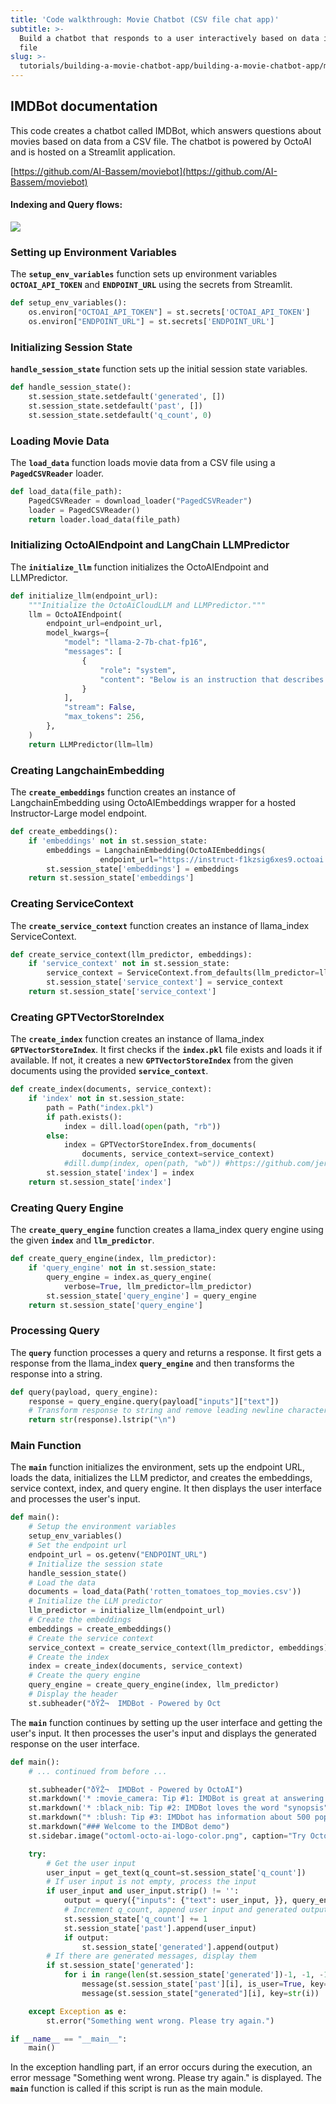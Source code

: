 ```yaml
---
title: 'Code walkthrough: Movie Chatbot (CSV file chat app)'
subtitle: >-
  Build a chatbot that responds to a user interactively based on data in a csv
  file
slug: >-
  tutorials/building-a-movie-chatbot-app/building-a-movie-chatbot-app/movie-chatbot-csv-file
---
```



## IMDBot documentation 

This code creates a chatbot called IMDBot, which answers questions about movies based on data from a CSV file. The chatbot is powered by OctoAI and is hosted on a Streamlit application.

[https://github.com/AI-Bassem/moviebot](https://github.com/AI-Bassem/moviebot)

#### Indexing and Query flows:

![](https://www.datocms-assets.com/45680/1704905426-moviebot-tutorial-indexing-and-query-flows-diagram.png?max-w=2000&auto=compress)

### Setting up Environment Variables

The **`setup_env_variables`** function sets up environment variables **`OCTOAI_API_TOKEN`** and **`ENDPOINT_URL`** using the secrets from Streamlit.

```Python Python
def setup_env_variables():
    os.environ["OCTOAI_API_TOKEN"] = st.secrets['OCTOAI_API_TOKEN']
    os.environ["ENDPOINT_URL"] = st.secrets['ENDPOINT_URL']

```

### Initializing Session State

**`handle_session_state`** function sets up the initial session state variables.

```Python Python
def handle_session_state():
    st.session_state.setdefault('generated', [])
    st.session_state.setdefault('past', [])
    st.session_state.setdefault('q_count', 0)

```

### Loading Movie Data

The **`load_data`** function loads movie data from a CSV file using a **`PagedCSVReader`** loader.

```Python Python
def load_data(file_path):
    PagedCSVReader = download_loader("PagedCSVReader")
    loader = PagedCSVReader()
    return loader.load_data(file_path)

```

### Initializing OctoAIEndpoint and LangChain LLMPredictor

The **`initialize_llm`** function initializes the OctoAIEndpoint and LLMPredictor.

```Python Python
def initialize_llm(endpoint_url):
    """Initialize the OctoAiCloudLLM and LLMPredictor."""
    llm = OctoAIEndpoint(
        endpoint_url=endpoint_url,
        model_kwargs={
            "model": "llama-2-7b-chat-fp16",
            "messages": [
                {
                    "role": "system",
                    "content": "Below is an instruction that describes a task. Write a response that appropriately completes the request.",
                }
            ],
            "stream": False,
            "max_tokens": 256,
        },
    )
    return LLMPredictor(llm=llm)

```

### Creating LangchainEmbedding

The **`create_embeddings`** function creates an instance of LangchainEmbedding using OctoAIEmbeddings wrapper for a hosted Instructor-Large model endpoint.

```Python Python
def create_embeddings():
    if 'embeddings' not in st.session_state:
        embeddings = LangchainEmbedding(OctoAIEmbeddings(
					endpoint_url="https://instruct-f1kzsig6xes9.octoai.run/predict"))
        st.session_state['embeddings'] = embeddings
    return st.session_state['embeddings']

```

### Creating ServiceContext

The **`create_service_context`** function creates an instance of llama\_index ServiceContext.

```Python Python
def create_service_context(llm_predictor, embeddings):
    if 'service_context' not in st.session_state:
        service_context = ServiceContext.from_defaults(llm_predictor=llm_predictor, chunk_size_limit=400, embed_model=embeddings)
        st.session_state['service_context'] = service_context
    return st.session_state['service_context']

```

### Creating GPTVectorStoreIndex

The **`create_index`** function creates an instance of llama\_index **`GPTVectorStoreIndex`**. It first checks if the **`index.pkl`** file exists and loads it if available. If not, it creates a new **`GPTVectorStoreIndex`** from the given documents using the provided **`service_context`**.

```Python Python
def create_index(documents, service_context):
    if 'index' not in st.session_state:
        path = Path("index.pkl")
        if path.exists():
            index = dill.load(open(path, "rb"))
        else:
            index = GPTVectorStoreIndex.from_documents(
                documents, service_context=service_context)
            #dill.dump(index, open(path, "wb")) #https://github.com/jerryjliu/llama_index/issues/886
        st.session_state['index'] = index
    return st.session_state['index']

```

### Creating Query Engine

The **`create_query_engine`** function creates a llama\_index query engine using the given **`index`** and **`llm_predictor`**.

```Python Python
def create_query_engine(index, llm_predictor):
    if 'query_engine' not in st.session_state:
        query_engine = index.as_query_engine(
            verbose=True, llm_predictor=llm_predictor)
        st.session_state['query_engine'] = query_engine
    return st.session_state['query_engine']

```

### Processing Query

The **`query`** function processes a query and returns a response. It first gets a response from the llama\_index **`query_engine`** and then transforms the response into a string.

```Python Python
def query(payload, query_engine):
    response = query_engine.query(payload["inputs"]["text"])
    # Transform response to string and remove leading newline character if present
    return str(response).lstrip("\n")

```

### Main Function

The **`main`** function initializes the environment, sets up the endpoint URL, loads the data, initializes the LLM predictor, and creates the embeddings, service context, index, and query engine. It then displays the user interface and processes the user's input.


```Python Python
def main():
    # Setup the environment variables
    setup_env_variables()
    # Set the endpoint url
    endpoint_url = os.getenv("ENDPOINT_URL")
    # Initialize the session state
    handle_session_state()
    # Load the data
    documents = load_data(Path('rotten_tomatoes_top_movies.csv'))
    # Initialize the LLM predictor
    llm_predictor = initialize_llm(endpoint_url)
    # Create the embeddings
    embeddings = create_embeddings()
    # Create the service context
    service_context = create_service_context(llm_predictor, embeddings)
    # Create the index
    index = create_index(documents, service_context)
    # Create the query engine
    query_engine = create_query_engine(index, llm_predictor)
    # Display the header
    st.subheader("ðŸŽ¬  IMDBot - Powered by Oct
```

The **`main`** function continues by setting up the user interface and getting the user's input. It then processes the user's input and displays the generated response on the user interface.

```Python Python
def main():
    # ... continued from before ...

    st.subheader("ðŸŽ¬  IMDBot - Powered by OctoAI")
    st.markdown('* :movie_camera: Tip #1: IMDBot is great at answering factual questions like: "Who starred in the Harry Potter movies?" or "What year did Jaws come out?')
    st.markdown('* :black_nib: Tip #2: IMDBot loves the word "synopsis" -- we suggest using it if you are looking for plot summaries. Otherwise, expect some hallucinations.')
    st.markdown("* :blush: Tip #3: IMDbot has information about 500 popular movies, but is not comprehensive. It probably won't know some more obscure films.")
    st.markdown("### Welcome to the IMDBot demo")
    st.sidebar.image("octoml-octo-ai-logo-color.png", caption="Try OctoML's new compute service for free by signing up for early access: https://octo.ai/")

    try:
        # Get the user input
        user_input = get_text(q_count=st.session_state['q_count'])
        # If user input is not empty, process the input
        if user_input and user_input.strip() != '':
            output = query({"inputs": {"text": user_input, }}, query_engine)
            # Increment q_count, append user input and generated output to session state
            st.session_state['q_count'] += 1
            st.session_state['past'].append(user_input)
            if output:
                st.session_state['generated'].append(output)
        # If there are generated messages, display them
        if st.session_state['generated']:
            for i in range(len(st.session_state['generated'])-1, -1, -1):
                message(st.session_state['past'][i], is_user=True, key=f'{str(i)}_user')
                message(st.session_state["generated"][i], key=str(i))

    except Exception as e:
        st.error("Something went wrong. Please try again.")

if __name__ == "__main__":
    main()
```

In the exception handling part, if an error occurs during the execution, an error message "Something went wrong. Please try again." is displayed. The **`main`** function is called if this script is run as the main module.